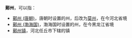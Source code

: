 '''鄚州'''，可以指：
*[[鄚州_(唐朝)|鄚州 (唐朝)]]，唐朝时设置的州，后改为[[莫州|莫州]]，在今河北省境
*[[鄚州_(渤海国)|鄚州 (渤海国)]]，渤海国时设置的州，在今黑龙江省境
*[[鄚州镇|鄚州镇]]，河北任丘市下辖的镇
{{Disambig|cat=二字中国州名消歧义|M}}